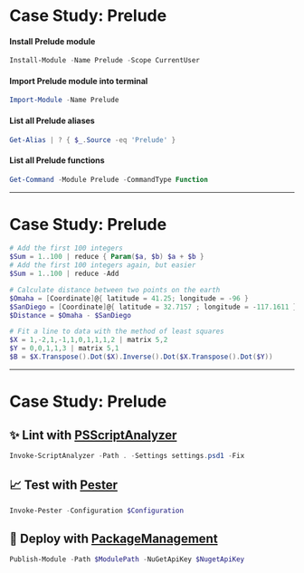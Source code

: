 <!-- section-title: 🤯 Case Study -->

# Case Study: Prelude

#### Install Prelude module
```PowerShell
Install-Module -Name Prelude -Scope CurrentUser
```

#### Import Prelude module into terminal
```PowerShell
Import-Module -Name Prelude
```

<!-- block-start: grid -->
<!-- block-start: column, left -->

#### List all Prelude aliases
```PowerShell
Get-Alias | ? { $_.Source -eq 'Prelude' }
```

<!-- block-end -->
<!-- block-start: column -->

#### List all Prelude functions
```PowerShell
Get-Command -Module Prelude -CommandType Function
```

<!-- block-end -->
<!-- block-end -->

---

# Case Study: Prelude

```PowerShell
# Add the first 100 integers
$Sum = 1..100 | reduce { Param($a, $b) $a + $b }
# Add the first 100 integers again, but easier
$Sum = 1..100 | reduce -Add
```

```PowerShell
# Calculate distance between two points on the earth
$Omaha = [Coordinate]@{ latitude = 41.25; longitude = -96 }
$SanDiego = [Coordinate]@{ latitude = 32.7157 ; longitude = -117.1611 }
$Distance = $Omaha - $SanDiego
```

```PowerShell
# Fit a line to data with the method of least squares
$X = 1,-2,1,-1,1,0,1,1,1,2 | matrix 5,2
$Y = 0,0,1,1,3 | matrix 5,1
$B = $X.Transpose().Dot($X).Inverse().Dot($X.Transpose().Dot($Y))
```

---

# Case Study: Prelude

<!-- block-start: no-copy-button -->
## ✨ Lint with [**PSScriptAnalyzer**](https://github.com/PowerShell/PSScriptAnalyzer)
```PowerShell
Invoke-ScriptAnalyzer -Path . -Settings settings.psd1 -Fix
```
<!-- block-end -->
<!-- block-start: no-copy-button -->
## 📈 Test with [**Pester**](https://pester.dev/)
```PowerShell
Invoke-Pester -Configuration $Configuration
```
<!-- block-end -->
<!-- block-start: no-copy-button -->
## 🚀 Deploy with [**PackageManagement**](https://www.powershellgallery.com/packages/PackageManagement/1.4.7)
```PowerShell
Publish-Module -Path $ModulePath -NuGetApiKey $NugetApiKey
```
<!-- block-end -->